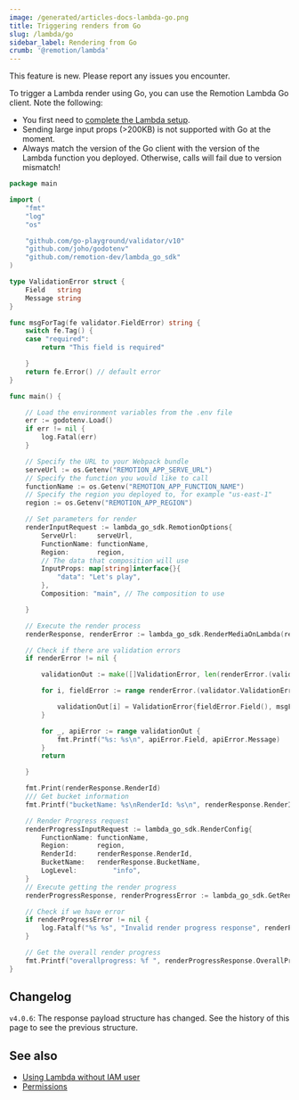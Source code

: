 ```yaml
---
image: /generated/articles-docs-lambda-go.png
title: Triggering renders from Go
slug: /lambda/go
sidebar_label: Rendering from Go
crumb: '@remotion/lambda'
---
```


<ExperimentalBadge>This feature is new. Please report any issues you encounter.</ExperimentalBadge>

To trigger a Lambda render using Go, you can use the Remotion Lambda Go client. Note the following:

- You first need to [complete the Lambda setup](/docs/lambda/setup).
- Sending large input props (>200KB) is not supported with Go at the moment.
- Always match the version of the Go client with the version of the Lambda function you deployed. Otherwise, calls will fail due to version mismatch!

```go title="main.go"
package main

import (
	"fmt"
	"log"
	"os"

	"github.com/go-playground/validator/v10"
	"github.com/joho/godotenv"
	"github.com/remotion-dev/lambda_go_sdk"
)

type ValidationError struct {
	Field   string
	Message string
}

func msgForTag(fe validator.FieldError) string {
	switch fe.Tag() {
	case "required":
		return "This field is required"

	}
	return fe.Error() // default error
}

func main() {

	// Load the environment variables from the .env file
	err := godotenv.Load()
	if err != nil {
		log.Fatal(err)
	}

	// Specify the URL to your Webpack bundle
	serveUrl := os.Getenv("REMOTION_APP_SERVE_URL")
	// Specify the function you would like to call
	functionName := os.Getenv("REMOTION_APP_FUNCTION_NAME")
	// Specify the region you deployed to, for example "us-east-1"
	region := os.Getenv("REMOTION_APP_REGION")

	// Set parameters for render
	renderInputRequest := lambda_go_sdk.RemotionOptions{
		ServeUrl:     serveUrl,
		FunctionName: functionName,
		Region:       region,
		// The data that composition will use
		InputProps: map[string]interface{}{
			"data": "Let's play",
		},
		Composition: "main", // The composition to use

	}

	// Execute the render process
	renderResponse, renderError := lambda_go_sdk.RenderMediaOnLambda(renderInputRequest)

	// Check if there are validation errors
	if renderError != nil {

		validationOut := make([]ValidationError, len(renderError.(validator.ValidationErrors)))

		for i, fieldError := range renderError.(validator.ValidationErrors) {

			validationOut[i] = ValidationError{fieldError.Field(), msgForTag(fieldError)}
		}

		for _, apiError := range validationOut {
			fmt.Printf("%s: %s\n", apiError.Field, apiError.Message)
		}
		return

	}

	fmt.Print(renderResponse.RenderId)
	/// Get bucket information
	fmt.Printf("bucketName: %s\nRenderId: %s\n", renderResponse.RenderId, renderResponse.RenderId)

	// Render Progress request
	renderProgressInputRequest := lambda_go_sdk.RenderConfig{
		FunctionName: functionName,
		Region:       region,
		RenderId:     renderResponse.RenderId,
		BucketName:   renderResponse.BucketName,
		LogLevel:		  "info",
	}
	// Execute getting the render progress
	renderProgressResponse, renderProgressError := lambda_go_sdk.GetRenderProgress(renderProgressInputRequest)

	// Check if we have error
	if renderProgressError != nil {
		log.Fatalf("%s %s", "Invalid render progress response", renderProgressError)
	}

	// Get the overall render progress
	fmt.Printf("overallprogress: %f ", renderProgressResponse.OverallProgress)
}
```

## Changelog

`v4.0.6`: The response payload structure has changed. See the history of this page to see the previous structure.

## See also

- [Using Lambda without IAM user](/docs/lambda/without-iam)
- [Permissions](/docs/lambda/permissions)
